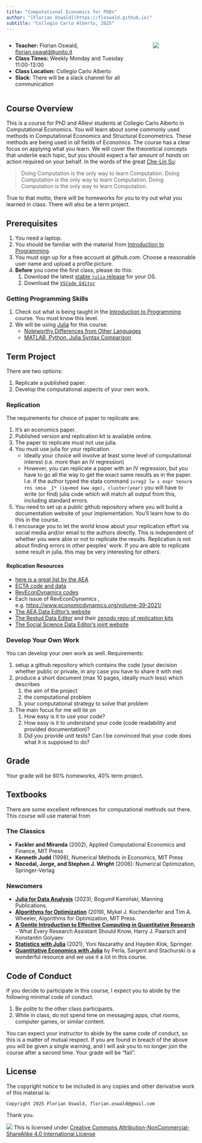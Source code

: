 ```yaml
---
title: "Computational Economics for PhDs"
author: "[Florian Oswald](https://floswald.github.io)"
subtitle: "Collegio Carlo Alberto, 2025"
---
```


::: {.columns}

::: {.column width="70%"}
* **Teacher:** Florian Oswald, [florian.oswald@unito.it](mailto:florian.oswald@unito.it)
* **Class Times:** Weekly Monday and Tuesday 11:00-13:00
* **Class Location:** Collegio Carlo Alberto
* **Slack**: There will be a slack channel for all communication
:::

::: {.column width="5%"}
<!-- empty column to create gap -->
:::

::: {.column width="25%"}

[![](images/cca-julia.png)](https://www.carloalberto.org)

:::

:::




## Course Overview

This is a course for PhD and Allievi students at Collegio Carlo Alberto in Computational Economics. You will learn about some commonly used methods in Computational Economics and Structural Econometrics. These methods are being used in *all* fields of Economics. The course has a clear focus on applying what you learn. We will cover the theoretical concepts that underlie each topic, but you should expect a fair amount of *hands on* action required on your behalf. In the words of the great [Che-Lin Su](https://scholar.google.com/citations?user=6AZSMiwAAAAJ&hl=en):

> Doing Computation is the only way to learn Computation. Doing Computation is the only way to learn Computation. Doing Computation is the only way to learn Computation.

True to that motto, there will be homeworks for you to try out what you learned in class. There will also be a term project.

## Prerequisites

1. You need a laptop. 
2. You should be familiar with the material from [Introduction to Programming](https://floswald.github.io/ScPoProgramming).
3. You must sign up for a free account at github.com. Choose a reasonable user name and upload a profile picture.
4. **Before** you come the first class, please do this:
    1. Download the latest [stable `julia` release](https://julialang.org/downloads/) for your OS.
    2. Download the [`VSCode Editor`](https://code.visualstudio.com)

### Getting Programming Skills

1. Check out what is being taught in the [Introduction to Programming](https://floswald.github.io/ScPoProgramming) course. You must know this level.
1. We will be using [Julia](http://julialang.org/) for this course. 
    - [Noteworthy Differences from Other Languages](https://docs.julialang.org/en/v1/manual/noteworthy-differences/)
    - [MATLAB, Python, Julia Syntax Comparison](http://cheatsheets.quantecon.org/)


## Term Project

There are two options:

1. Replicate a published paper.
2. Develop the computational aspects of your own work.

### Replication

The requirements for choice of paper to replicate are:

1. It's an economics paper.
1. Published version and replication kit is available online.
2. The paper to replicate must not use julia.
3. You must use julia for your replication.
    * Ideally your choice will involve at least some level of computational interest (i.e. more than an IV regression)
    * However, you can replicate a paper with an IV regression, but you have to go all the way to get the exact same results as in the paper. I.e. if the author typed the stata command `ivreg2 lw s expr tenure rns smsa _I* (iq=med kww age), cluster(year)` you will have to write (or find) julia code which will match all output from this, including standard errors.
4. You need to set up a public github repository where you will build a documentation website of your implementation. You'll learn how to do this in the course.
5. I encourage you to let the world know about your replication effort via social media and/or email to the authors directly. This is independent of whether you were able or not to replicate the results. Replication is not about finding errors in other peoples' work. If you are able to replicate some result in julia, this may be very interesting for others.

#### Replication Resources

* [here is a great list by the AEA](https://www.aeaweb.org/rfe/showCat.php?cat_id=9)
* [ECTA code and data](https://www.econometricsociety.org/publications/econometrica/journal-materials/supplemental-materials)
* [RevEconDynamics codes](https://ideas.repec.org/s/red/ccodes.html)
* Each issue of RevEconDynamics , e.g. [https://www.economicdynamics.org/volume-39-2021/](https://www.economicdynamics.org/volume-39-2021/)
* [The AEA Data Editor's website](https://aeadataeditor.github.io/talks/)
* [The Restud Data Editor](https://restud.github.io/data-editor/replicate/#replicate-a-paper) and their [zenodo repo of replication kits](https://zenodo.org/communities/restud-replication/?page=1&size=20)
* [The Social Science Data Editor's joint website](https://social-science-data-editors.github.io/guidance/)


### Develop Your Own Work

You can develop your own work as well. Requirements:

1. setup a github repository which contains the code (your decision whether public or private, in any case you have to share it with me)
1. produce a short document (max 10 pages, ideally much less) which describes
    1. the aim of the project
    1. the computational problem
    1. your computational strategy to solve that problem
1. The main focus for me will lie on 
    1. How easy is it to use your code?
    1. How easy is it to understand your code (code readability and provided documentation)?
    1. Did you provide unit tests? Can I be convinced that your code does what it is supposed to do?

## Grade

Your grade will be 60% homeworks, 40% term project.

  

## Textbooks

There are some excellent references for computational methods out there. This course will use material from 

### The Classics

* **Fackler and Miranda** (2002), Applied Computational Economics and Finance, MIT Press
* **Kenneth Judd** (1998), Numerical Methods in Economics, MIT Press
* **Nocedal, Jorge, and Stephen J. Wright** (2006): Numerical Optimization, Springer-Verlag

### Newcomers

* [**Julia for Data Analysis**](https://www.manning.com/books/julia-for-data-analysis) (2023), Bogumił Kamiński, Manning Publications.
* [**Algorithms for Optimization**](https://mitpress.mit.edu/books/algorithms-optimization) (2019), Mykel J. Kochenderfer and Tim A. Wheeler, Algorithms for Optimization, MIT Press.
* [**A Gentle Introduction to Effective Computing in Quantitative Research**](https://mitpress.mit.edu/books/gentle-introduction-effective-computing-quantitative-research) - What Every Research Assistant Should Know, Harry J. Paarsch and Konstantin Golyaev
* [**Statistics with Julia**](https://statisticswithjulia.org) (2021), Yoni Nazarathy and Hayden Klok, Springer.
* [**Quantitative Economics with Julia**](https://julia.quantecon.org/intro.html) by Perla, Sargent and Stachurski is a wonderful resource and we use it a lot in this course. 

## Code of Conduct

If you decide to participate in this course, I expect you to abide by the following minimal code of conduct.

1. Be polite to the other class participants. 
2. While in class, do not spend time on messaging apps, chat rooms, computer games, or similar content.

You can expect your instructor to abide by the same code of conduct, so this is a matter of mutual respect. If you are found in breach of the above you will be given a single warning, and I will ask you to no longer join the course after a second time. Your grade will be "fail".


## License

The copyright notice to be included in any copies and other derivative work of this material is:

```
Copyright 2025 Florian Oswald, florian.oswald@gmail.com
```

Thank you.

![](https://licensebuttons.net/l/by-nc-sa/4.0/80x15.png) This is licensed under [Creative Commons Attribution-NonCommercial-ShareAlike 4.0 International License](http://creativecommons.org/licenses/by-nc-sa/4.0/)
